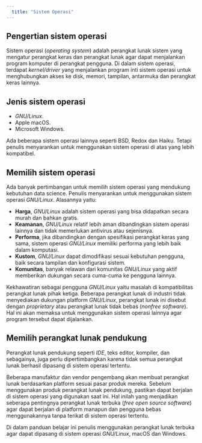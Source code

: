 ```yaml
---
  title: "Sistem Operasi"
---
```


## Pengertian sistem operasi

Sistem operasi (*operating system*) adalah perangkat lunak sistem yang mengatur perangkat keras dan perangkat lunak agar dapat menjalankan program komputer di perangkat pengguna. Di dalam sistem operasi, terdapat *kernel/driver* yang menjalankan program inti sistem operasi untuk menghubungkan akses ke disk, memori, tampilan, antarmuka dan perangkat keras lainnya.

## Jenis sistem operasi

  * *GNU/Linux*.
  * Apple macOS.
  * Microsoft Windows.

Ada beberapa sistem operasi lainnya seperti BSD, Redox dan Haiku.
Tetapi penulis menyarankan untuk menggunakan sistem operasi di atas yang lebih kompatibel.

## Memilih sistem operasi

Ada banyak pertimbangan untuk memilih sistem operasi yang mendukung kebutuhan data science.
Penulis menyarankan untuk menggunakan sistem operasi *GNU/Linux*. Alasannya yaitu:

  * **Harga**, *GNU/Linux* adalah sistem operasi yang bisa didapatkan secara murah dan bahkan gratis.
  * **Keamanan**, *GNU/Linux* relatif lebih aman dibandingkan sistem operasi lainnya dan tidak memerlukan antivirus atau sejenisnya.
  * **Performa**, jika dibandingkan dengan spesifikasi perangkat keras yang sama, sistem operasi *GNU/Linux* memiliki performa yang lebih baik dalam komputasi.
  * **Kustom**, *GNU/Linux* dapat dimodifikasi sesuai kebutuhan pengguna, baik secara tampilan dan konfigurasi sistem.
  * **Komunitas**, banyak relawan dari komunitas *GNU/Linux* yang aktif memberikan dukungan secara cuma-cuma ke pengguna lainnya.

Kekhawatiran sebagai pengguna *GNU/Linux* yaitu masalah di kompatibilitas perangkat lunak pihak ketiga.
Beberapa perangkat lunak di industri tidak menyediakan dukungan platform *GNU/Linux*, perangkat lunak ini disebut dengan *proprietary* atau perangkat lunak tidak bebas (*nonfree software*).
Hal ini akan memaksa untuk menggunakan sistem operasi lainnya agar program tersebut dapat dijalankan.

## Memilih perangkat lunak pendukung

Perangkat lunak pendukung seperti *IDE*, teks editor, kompiler, dan sebagainya, juga perlu dipertimbangkan karena tidak semua perangkat lunak berhasil dipasang di sistem operasi tertentu.

Beberapa manufaktur dan vendor pengembang akan membuat perangkat lunak berdasarkan platform sesuai pasar produk mereka.
Sebelum menggunakan produk perangkat lunak pendukung, pastikan dapat berjalan di sistem operasi yang digunakan saat ini.
Hal inilah yang menjadikan seberapa pentingnya perangkat lunak terbuka (*free open source software*) agar dapat berjalan di platform manapun dan pengguna bebas menggunakannya tanpa terikat di sistem operasi tertentu.

Di dalam panduan belajar ini penulis menggunakan perangkat lunak terbuka agar dapat dipasang di sistem operasi *GNU/Linux*, macOS dan Windows.
